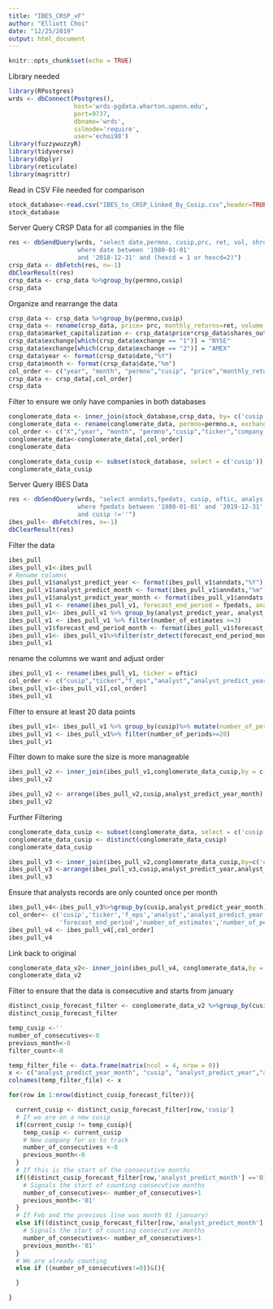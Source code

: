 ---
title: "IBES_CRSP_vF"
author: "Elliott Choi"
date: "12/25/2019"
output: html_document
---

```{r setup, include=FALSE}
knitr::opts_chunk$set(echo = TRUE)
```

Library needed
```{r}
library(RPostgres)
wrds <- dbConnect(Postgres(),
                  host='wrds-pgdata.wharton.upenn.edu',
                  port=9737,
                  dbname='wrds',
                  sslmode='require',
                  user='echoi98')
library(fuzzywuzzyR)
library(tidyverse)
library(dbplyr)
library(reticulate)
library(magrittr)
```

Read in CSV File needed for comparison
```{r}
stock_database<-read.csv("IBES_to_CRSP_Linked_By_Cusip.csv",header=TRUE)
stock_database
```
Server Query CRSP Data for all companies in the file 
```{r}
res <- dbSendQuery(wrds, "select date,permno, cusip,prc, ret, vol, shrout ,hexcd from crspa.msf
                   where date between '1980-01-01'
                   and '2018-12-31' and (hexcd = 1 or hexcd=2)")
crsp_data <- dbFetch(res, n=-1)
dbClearResult(res)
crsp_data <- crsp_data %>%group_by(permno,cusip)
crsp_data
```
Organize and rearrange the data 
```{r}
crsp_data <- crsp_data %>%group_by(permno,cusip)
crsp_data <- rename(crsp_data, price= prc, monthly_returns=ret, volume = vol, shares_outstanding = shrout, exchange = hexcd)
crsp_data$market_capitalization <- crsp_data$price*crsp_data$shares_outstanding
crsp_data$exchange[which(crsp_data$exchange == "1")] = "NYSE"
crsp_data$exchange[which(crsp_data$exchange == "2")] = "AMEX"
crsp_data$year <- format(crsp_data$date,"%Y")
crsp_data$month <- format(crsp_data$date,"%m")
col_order <- c("year", "month", "permno","cusip", "price","monthly_returns","volume","shares_outstanding","market_capitalization","exchange")
crsp_data <- crsp_data[,col_order]
crsp_data
```
Filter to ensure we only have companies in both databases
```{r}
conglomerate_data <- inner_join(stock_database,crsp_data, by= c('cusip'='cusip'))
conglomerate_data <- rename(conglomerate_data, permno=permno.x, exchange=exchange.x)
col_order <- c("X","year", "month", "permno","cusip","ticker","company_name","monthly_returns","price","shares_outstanding","volume","market_capitalization","exchange")
conglomerate_data<-conglomerate_data[,col_order]
conglomerate_data
```
```{r}
conglomerate_data_cusip <- subset(stock_database, select = c('cusip'))
conglomerate_data_cusip
```

Server Query IBES Data
```{r}
res <- dbSendQuery(wrds, "select anndats,fpedats, cusip, oftic, analys, value from ibes.detu_epsus
                   where fpedats between '1980-01-01' and '2019-12-31'
                   and cusip !=''")
ibes_pull<- dbFetch(res, n=-1)
dbClearResult(res)
```
Filter the data
```{r}
ibes_pull
ibes_pull_v1<-ibes_pull
# Rename columns
ibes_pull_v1$analyst_predict_year <- format(ibes_pull_v1$anndats,"%Y")
ibes_pull_v1$analyst_predict_month <- format(ibes_pull_v1$anndats,"%m")
ibes_pull_v1$analyst_predict_year_month <- format(ibes_pull_v1$anndats,"%m-%Y")
ibes_pull_v1 <- rename(ibes_pull_v1, forecast_end_period = fpedats, analyst=analys, f_eps = value)
ibes_pull_v1<- ibes_pull_v1 %>% group_by(analyst_predict_year, analyst_predict_month,forecast_end_period,cusip)%>% mutate(number_of_estimates = n_distinct(analyst))
ibes_pull_v1 <- ibes_pull_v1 %>% filter(number_of_estimates >=3)
ibes_pull_v1$forecast_end_period_month <- format(ibes_pull_v1$forecast_end_period,"%m")
ibes_pull_v1<- ibes_pull_v1%>%filter(str_detect(forecast_end_period_month,"12"))
ibes_pull_v1
```
rename the columns we want and adjust order
```{r}
ibes_pull_v1 <- rename(ibes_pull_v1, ticker = oftic)
col_order <- c("cusip","ticker","f_eps","analyst","analyst_predict_year","analyst_predict_month","analyst_predict_year_month","forecast_end_period","number_of_estimates")
ibes_pull_v1<-ibes_pull_v1[,col_order]
ibes_pull_v1
```
Filter to ensure at least 20 data points 
```{r}
ibes_pull_v1<- ibes_pull_v1 %>% group_by(cusip)%>% mutate(number_of_periods = n_distinct(analyst_predict_year_month))
ibes_pull_v1 <- ibes_pull_v1%>% filter(number_of_periods>=20)
ibes_pull_v1
```
Filter down to make sure the size is more manageable 
```{r}
ibes_pull_v2 <- inner_join(ibes_pull_v1,conglomerate_data_cusip,by = c("cusip"="cusip"))
ibes_pull_v2
```
```{r}
ibes_pull_v2 <- arrange(ibes_pull_v2,cusip,analyst_predict_year_month)
ibes_pull_v2
```
Further Filtering
```{r}
conglomerate_data_cusip <- subset(conglomerate_data, select = c('cusip'))
conglomerate_data_cusip <- distinct(conglomerate_data_cusip)
conglomerate_data_cusip
```
```{r}
ibes_pull_v3 <- inner_join(ibes_pull_v2,conglomerate_data_cusip,by=c('cusip'='cusip'))
ibes_pull_v3 <-arrange(ibes_pull_v3,cusip,analyst_predict_year,analyst_predict_month)
ibes_pull_v3
```
Ensure that analysts records are only counted once per month 
```{r}
ibes_pull_v4<-ibes_pull_v3%>%group_by(cusip,analyst_predict_year_month)%>%distinct(analyst,.keep_all = TRUE)
col_order<- c('cusip','ticker','f_eps','analyst','analyst_predict_year','analyst_predict_month','analyst_predict_year_month',
              'forecast_end_period','number_of_estimates','number_of_periods')
ibes_pull_v4 <- ibes_pull_v4[,col_order]
ibes_pull_v4
```
Link back to original 
```{r}
conglomerate_data_v2<- inner_join(ibes_pull_v4, conglomerate_data,by = c('cusip'='cusip','analyst_predict_month'='month','analyst_predict_year'='year'))
conglomerate_data_v2
```
Filter to ensure that the data is consecutive and starts from january 
```{r}
distinct_cusip_forecast_filter <- conglomerate_data_v2 %>%group_by(cusip,analyst_predict_year,analyst_predict_month)%>%distinct(analyst_predict_year_month)
distinct_cusip_forecast_filter

temp_cusip <-''
number_of_consecutives<-0
previous_month<-0
filter_count<-0

temp_filter_file <- data.frame(matrix(ncol = 4, nrow = 0))
x <- c("analyst_predict_year_month", "cusip", "analyst_predict_year","analyst_predict_month")
colnames(temp_filter_file) <- x

for(row in 1:nrow(distinct_cusip_forecast_filter)){

  current_cusip <- distinct_cusip_forecast_filter[row,'cusip']
  # If we are on a new cusip
  if(current_cusip != temp_cusip){
    temp_cusip <- current_cusip
    # New company for us to track 
    number_of_consecutives <-0
    previous_month<-0
  }
  # If this is the start of the consecutive months
  if((distinct_cusip_forecast_filter[row,'analyst_predict_month'] =='01') & (number_of_consecutives ==0)){
    # Signals the start of counting consecutive months
    number_of_consecutives<- number_of_consecutives+1
    previous_month<-'01'
  }
  # If Feb and the previous line was month 01 (january)
  else if((distinct_cusip_forecast_filter[row,'analyst_predict_month'] =='02') & (previous_month == '01')){
    # Signals the start of counting consecutive months
    number_of_consecutives<- number_of_consecutives+1
    previous_month<-'01'
  }
  # We are already counting
  else if ((number_of_consecutives!=0))&(){

  }

}
```



